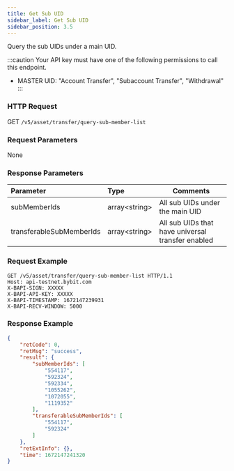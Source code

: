 ```yaml
---
title: Get Sub UID
sidebar_label: Get Sub UID
sidebar_position: 3.5
---
```



Query the sub UIDs under a main UID.

:::caution
Your API key must have one of the following permissions to call this endpoint.
* MASTER UID: "Account Transfer", "Subaccount Transfer", "Withdrawal"
:::

### HTTP Request
GET `/v5/asset/transfer/query-sub-member-list`

### Request Parameters
None

### Response Parameters
| Parameter | Type | Comments|
|:----- |:-----|----- |
|subMemberIds |array&lt;string&gt; |All sub UIDs under the main UID |
|transferableSubMemberIds |array&lt;string&gt; |All sub UIDs that have universal transfer enabled |

### Request Example

```http
GET /v5/asset/transfer/query-sub-member-list HTTP/1.1
Host: api-testnet.bybit.com
X-BAPI-SIGN: XXXXX
X-BAPI-API-KEY: XXXXX
X-BAPI-TIMESTAMP: 1672147239931
X-BAPI-RECV-WINDOW: 5000
```

### Response Example

```json
{
    "retCode": 0,
    "retMsg": "success",
    "result": {
        "subMemberIds": [
            "554117",
            "592324",
            "592334",
            "1055262",
            "1072055",
            "1119352"
        ],
        "transferableSubMemberIds": [
            "554117",
            "592324"
        ]
    },
    "retExtInfo": {},
    "time": 1672147241320
}
```
